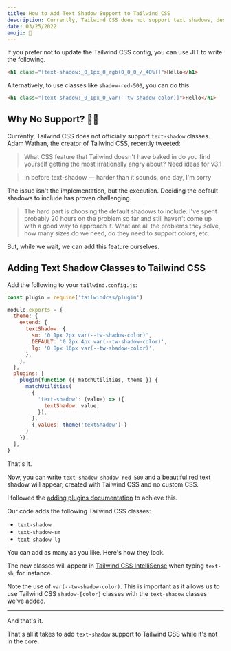 ```yaml
---
title: How to Add Text Shadow Support to Tailwind CSS
description: Currently, Tailwind CSS does not support text shadows, despite being a highly requested feature. This guide shows you how to add it yourself.
date: 03/25/2022
emoji: 👤
---
```


If you prefer not to update the Tailwind CSS config, you can use JIT to write the following.

```html
<h1 class="[text-shadow:_0_1px_0_rgb(0_0_0_/_40%)]">Hello</h1>
```

Alternatively, to use classes like `shadow-red-500`, you can do this.

```html
<h1 class="[text-shadow:_0_1px_0_var(--tw-shadow-color)]">Hello</h1>
```

## Why No Support? 🤷‍♂️

Currently, Tailwind CSS does not officially support `text-shadow` classes. Adam Wathan, the creator of Tailwind CSS, recently tweeted:

> What CSS feature that Tailwind doesn't have baked in do you find yourself getting the most irrationally angry about? Need ideas for v3.1

> In before text-shadow — harder than it sounds, one day, I'm sorry

The issue isn't the implementation, but the execution. Deciding the default shadows to include has proven challenging.

> The hard part is choosing the default shadows to include. I've spent probably 20 hours on the problem so far and still haven't come up with a good way to approach it. What are all the problems they solve, how many sizes do we need, do they need to support colors, etc.

But, while we wait, we can add this feature ourselves.

## Adding Text Shadow Classes to Tailwind CSS

Add the following to your `tailwind.config.js`:

```js
const plugin = require('tailwindcss/plugin')

module.exports = {
  theme: {
    extend: {
      textShadow: {
        sm: '0 1px 2px var(--tw-shadow-color)',
        DEFAULT: '0 2px 4px var(--tw-shadow-color)',
        lg: '0 8px 16px var(--tw-shadow-color)',
      },
    },
  },
  plugins: [
    plugin(function ({ matchUtilities, theme }) {
      matchUtilities(
        {
          'text-shadow': (value) => ({
            textShadow: value,
          }),
        },
        { values: theme('textShadow') }
      )
    }),
  ],
}
```

That's it.

Now, you can write `text-shadow shadow-red-500` and a beautiful red text shadow will appear, created with Tailwind CSS and no custom CSS.

I followed the [adding plugins documentation](https://tailwindcss.com/docs/plugins#adding-utilities) to achieve this.

Our code adds the following Tailwind CSS classes:

- `text-shadow`
- `text-shadow-sm`
- `text-shadow-lg`

You can add as many as you like. Here's how they look.

<BlogPreview
  previewId="text-shadow"
  previewTitle="Text Shadow Example"
  previewContainer="grid min-h-screen place-content-center p-8"
/>

The new classes will appear in [Tailwind CSS IntelliSense](https://tailwindcss.com/docs/editor-setup#intelli-sense-for-vs-code) when typing `text-sh`, for instance.

Note the use of `var(--tw-shadow-color)`. This is important as it allows us to use Tailwind CSS `shadow-[color]` classes with the `text-shadow` classes we've added.

---

And that's it.

That's all it takes to add `text-shadow` support to Tailwind CSS while it's not in the core.
